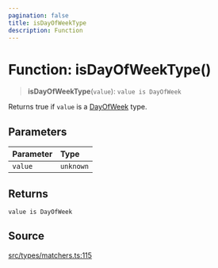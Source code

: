 ```yaml
---
pagination: false
title: isDayOfWeekType
description: Function
---
```


# Function: isDayOfWeekType()

> **isDayOfWeekType**(`value`): `value is DayOfWeek`

Returns true if `value` is a [DayOfWeek](/api/latest/type-aliases/DayOfWeek.mdx) type.

## Parameters

| Parameter | Type |
| :------ | :------ |
| `value` | `unknown` |

## Returns

`value is DayOfWeek`

## Source

[src/types/matchers.ts:115](https://github.com/gpbl/react-day-picker/blob/575f9be39/src/types/matchers.ts#L115)
